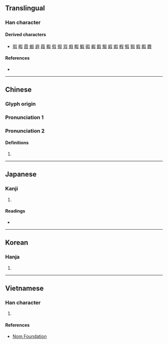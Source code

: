 {{character info/new}}
==Translingual==

===Han character===
{{Han char|rn=29|rad=又|as=07|sn=9|four=|canj=RSSE,RYSE}}

====Derived characters====
* [[瑕]] [[暇]] [[霞]] [[蝦]] [[遐]] [[葭]] [[豭]] [[假]] [[徦]] [[溊]] [[煆]] [[睱]] [[鰕]] [[碬]] [[赮]] [[鍜]] [[騢]] [[嘏]] [[婽]] [[椵]] [[犌]] [[猳]] [[貑]] [[腵]] [[麚]]

====References====
* {{Han ref|kx=0166.110|dkj=03165|dj=0378.050|hdz=10398.040|uh=53DA|ud=21466}}

----

==Chinese==
{{zh-forms}}
{{attention|zh|fixed module error, then realized there are other problems}}

===Glyph origin===
{{Han etym}}

===Pronunciation 1===
{{zh-see|假|v}}

===Pronunciation 2===
{{zh-pron
|m=xiá
|mc=y
|oc=y
|cat=pn
}}

====Definitions====
{{zh-hanzi}}

# {{surname|lang=zh}}

----

==Japanese==

===Kanji===
{{ja-kanji|grade=|rs=又07}}

# {{defn|lang=ja|sort=又07}}

====Readings====
* {{ja-readings|on=[[か]] (ka), [[け]] (ke), [[げ]] (ge)|kun=[[かりる]] (kariru), [[かす]] (kasu)}}

----

==Korean==

===Hanja===
{{ko-hanja|hangeul=가|rv=ga|mr=ka}}

# {{defn|lang=ko|sort=又07}}

----

==Vietnamese==

===Han character===
{{vi-readings|rs=又07|hanviet=giả}}

# {{defn|lang=vi|sort=又07}}

====References====
* [http://nomfoundation.org/common/nom_details.php?codepoint=53da Nom Foundation]